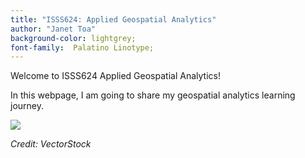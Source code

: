 ```yaml
---
title: "ISSS624: Applied Geospatial Analytics"
author: "Janet Toa"
background-color: lightgrey;
font-family:  Palatino Linotype;
---
```


Welcome to ISSS624 Applied Geospatial Analytics!

In this webpage, I am going to share my geospatial analytics learning journey.

![](images/UrbanMobility.jpg){fig-align="center"}

*Credit: VectorStock*
